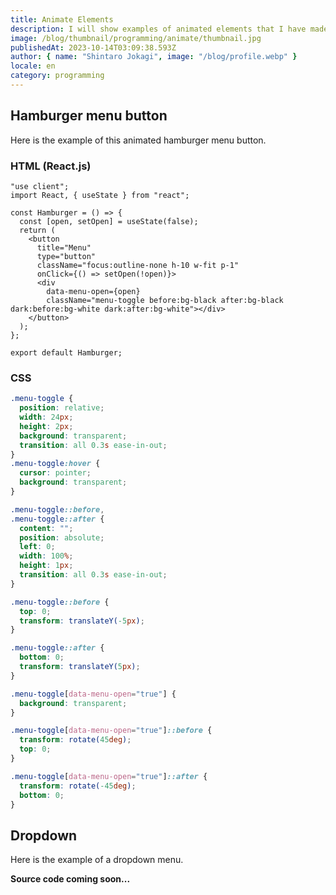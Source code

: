 ```yaml
---
title: Animate Elements
description: I will show examples of animated elements that I have made.
image: /blog/thumbnail/programming/animate/thumbnail.jpg
publishedAt: 2023-10-14T03:09:38.593Z
author: { name: "Shintaro Jokagi", image: "/blog/profile.webp" }
locale: en
category: programming
---
```


## Hamburger menu button

Here is the example of this animated hamburger menu button.

<Hamburger />

### HTML (React.js)

```tsx
"use client";
import React, { useState } from "react";

const Hamburger = () => {
  const [open, setOpen] = useState(false);
  return (
    <button
      title="Menu"
      type="button"
      className="focus:outline-none h-10 w-fit p-1"
      onClick={() => setOpen(!open)}>
      <div
        data-menu-open={open}
        className="menu-toggle before:bg-black after:bg-black dark:before:bg-white dark:after:bg-white"></div>
    </button>
  );
};

export default Hamburger;
```

### CSS

```css
.menu-toggle {
  position: relative;
  width: 24px;
  height: 2px;
  background: transparent;
  transition: all 0.3s ease-in-out;
}
.menu-toggle:hover {
  cursor: pointer;
  background: transparent;
}

.menu-toggle::before,
.menu-toggle::after {
  content: "";
  position: absolute;
  left: 0;
  width: 100%;
  height: 1px;
  transition: all 0.3s ease-in-out;
}

.menu-toggle::before {
  top: 0;
  transform: translateY(-5px);
}

.menu-toggle::after {
  bottom: 0;
  transform: translateY(5px);
}

.menu-toggle[data-menu-open="true"] {
  background: transparent;
}

.menu-toggle[data-menu-open="true"]::before {
  transform: rotate(45deg);
  top: 0;
}

.menu-toggle[data-menu-open="true"]::after {
  transform: rotate(-45deg);
  bottom: 0;
}
```

## Dropdown

Here is the example of a dropdown menu.

<Dropdown />

**Source code coming soon...**

